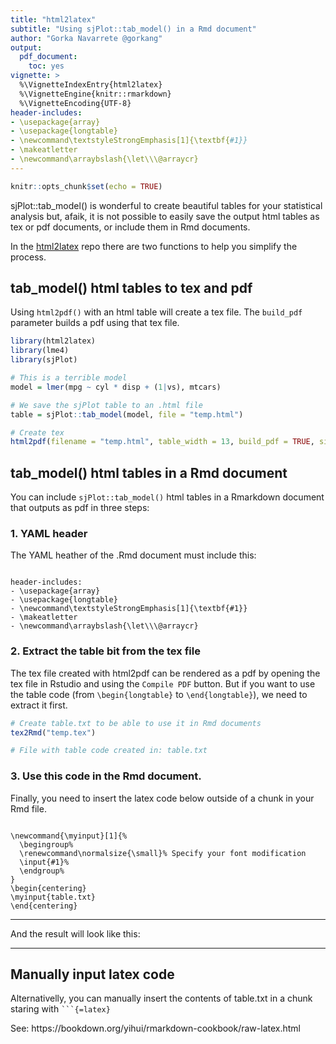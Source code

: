 ```yaml
---
title: "html2latex"
subtitle: "Using sjPlot::tab_model() in a Rmd document"
author: "Gorka Navarrete @gorkang"
output: 
  pdf_document:
    toc: yes
vignette: >
  %\VignetteIndexEntry{html2latex}
  %\VignetteEngine{knitr::rmarkdown}
  %\VignetteEncoding{UTF-8}
header-includes:
- \usepackage{array}
- \usepackage{longtable}
- \newcommand\textstyleStrongEmphasis[1]{\textbf{#1}}
- \makeatletter
- \newcommand\arraybslash{\let\\\@arraycr}
---
```


```r
knitr::opts_chunk$set(echo = TRUE)
```

\vspace{1cm}

sjPlot::tab_model() is wonderful to create beautiful tables for your statistical analysis but, afaik, it is not possible to easily save the output html tables as tex or pdf documents, or include them in Rmd documents. 

In the [html2latex](https://github.com/gorkang/html2latex/) repo there are two functions to help you simplify the process.


## tab_model() html tables to tex and pdf

Using `html2pdf()` with an html table will create a tex file. The `build_pdf` parameter builds a pdf using that tex file.  


```r
library(html2latex)
library(lme4)
library(sjPlot)

# This is a terrible model
model = lmer(mpg ~ cyl * disp + (1|vs), mtcars)

# We save the sjPlot table to an .html file
table = sjPlot::tab_model(model, file = "temp.html")

# Create tex
html2pdf(filename = "temp.html", table_width = 13, build_pdf = TRUE, silent = TRUE)
```


\newpage

## tab_model() html tables in a Rmd document

You can include `sjPlot::tab_model()` html tables in a Rmarkdown document that outputs as pdf in three steps:


### 1. YAML header

The YAML heather of the .Rmd document must include this:  

```

header-includes:
- \usepackage{array}
- \usepackage{longtable}
- \newcommand\textstyleStrongEmphasis[1]{\textbf{#1}}
- \makeatletter
- \newcommand\arraybslash{\let\\\@arraycr}

```


### 2. Extract the table bit from the tex file

The tex file created with html2pdf can be rendered as a pdf by opening the tex file in Rstudio and using the `Compile PDF` button. But if you want to use the table code (from `\begin{longtable}` to `\end{longtable}`), we need to extract it first.  


```r

# Create table.txt to be able to use it in Rmd documents
tex2Rmd("temp.tex")

# File with table code created in: table.txt

```



### 3. Use this code in the Rmd document. 

Finally, you need to insert the latex code below outside of a chunk in your Rmd file.  

```

\newcommand{\myinput}[1]{%
  \begingroup%
  \renewcommand\normalsize{\small}% Specify your font modification
  \input{#1}%
  \endgroup%
}
\begin{centering}
\myinput{table.txt}
\end{centering}

```

---  

And the result will look like this:  

\newcommand{\myinput}[1]{%
  \begingroup%
  \renewcommand\normalsize{\small}% Specify your font modification
  \input{#1}%
  \endgroup%
}
\begin{centering}
\myinput{table.txt}
\end{centering}


---  

## Manually input latex code

Alternativelly, you can manually insert the contents of table.txt in a chunk staring with ` ```{=latex}`  

See: https://bookdown.org/yihui/rmarkdown-cookbook/raw-latex.html   
